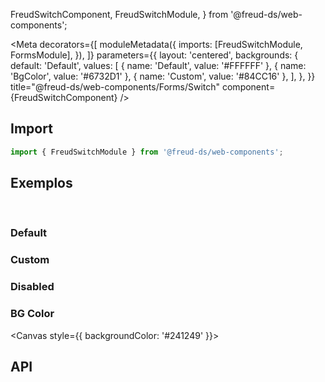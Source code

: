   FreudSwitchComponent,
  FreudSwitchModule,
} from '@freud-ds/web-components';

<Meta
  decorators={[
    moduleMetadata({
      imports: [FreudSwitchModule, FormsModule],
    }),
  ]}
  parameters={{
    layout: 'centered',
    backgrounds: {
      default: 'Default',
      values: [
        { name: 'Default', value: '#FFFFFF' },
        { name: 'BgColor', value: '#6732D1' },
        { name: 'Custom', value: '#84CC16' },
      ],
    },
  }}
  title="@freud-ds/web-components/Forms/Switch"
  component={FreudSwitchComponent}
/>

<FreudHeaderComponent
  title="Switch"
  description="É uma alternativa ao componente Checkbox. Você pode alternar entre os estados ativado ou desativado."
/>

## <a id="importing"></a>Import

```ts
import { FreudSwitchModule } from '@freud-ds/web-components';
```

## <a id="exemplos"></a>Exemplos

<br />

### Default

<Canvas>
  <Story story={Default} />
</Canvas>

### Custom

<Canvas>
  <Story story={Custom} />
</Canvas>

### Disabled

<Canvas>
  <Story story={Disabled} />
</Canvas>

### BG Color

<Canvas style={{ backgroundColor: '#241249' }}>
  <Story story={BGColor} />
</Canvas>

## <a id="api"></a>API

<ArgTypes of={FreudSwitchComponent} />
